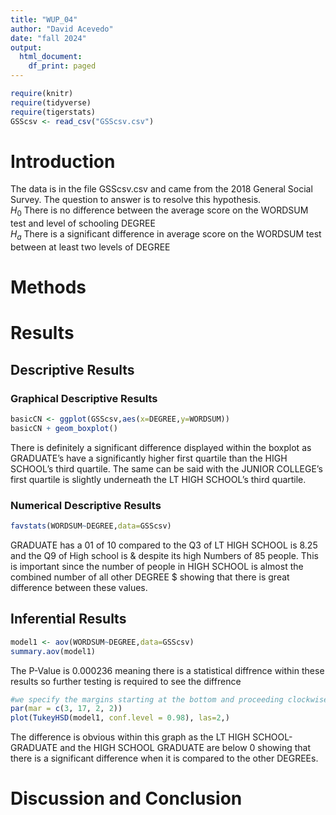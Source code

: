 ```yaml
---
title: "WUP_04"
author: "David Acevedo"
date: "fall 2024"
output:
  html_document:
    df_print: paged
---
```


```r
require(knitr)
require(tidyverse)
require(tigerstats)
GSScsv <- read_csv("GSScsv.csv")
```

# Introduction

<!--In this section you explain what you are trying to show.  Where did the data come from?  What is the research or other question you are trying to answer?!-->

The data is in the file GSScsv.csv and came from the 2018 General Social Survey.  The question to answer is to resolve this hypothesis.  
$H_0$ There is no difference between the average score on the WORDSUM test and level of schooling DEGREE  
$H_a$ There is a significant difference in average score on the WORDSUM test between at least two levels of DEGREE  

# Methods

<!--Mention that you intend to use chatGPT to the greatest extent possible. Give credit to chatGPT when you use it to create code in your report. Decide on your methods:  use "variable analysis" or other appropriate descriptors.  Make sure to choose at least one graphical method and at least one numerical method.!-->

# Results

<!--Divide this section into two sub-sections:  One for your descriptive  results and one for your inferential results.!-->

## Descriptive Results

### Graphical Descriptive Results

<!--Graphical results here.  Make sure to show your code.  Provide appropriate labels for axes, giving units if possible, and provide a good title for the graph, too.  Use the graphical results to describe the patterns if any that exist in the data as focused toward the research question!-->
```r
basicCN <- ggplot(GSScsv,aes(x=DEGREE,y=WORDSUM))
basicCN + geom_boxplot()
```


There is definitely a significant difference displayed within the boxplot as GRADUATE’s have a significantly higher first quartile than the HIGH SCHOOL’s third quartile. The same can be said with the JUNIOR COLLEGE’s first quartile is slightly underneath the LT HIGH SCHOOL’s third quartile.



### Numerical Descriptive Results

<!--Numerical results go here. Use the numerical results to describe the patterns if any that exist in the data as focused toward the research question!-->
```r
favstats(WORDSUM~DEGREE,data=GSScsv)
```    



GRADUATE has a 01 of 10 compared to the Q3 of LT HIGH SCHOOL is 8.25 and the Q9 of High school is & despite its high Numbers of 85 people. This is important since the number of people in HIGH SCHOOL is almost the combined number of all other DEGREE $ showing that there is great difference between these values.   


## Inferential Results

<!--State hypothesis clearly.  Make sure your discussion of the inferential test covers all the aspects that the test output produces, such as test statistic, p-value etc.  Make a decision about the null hypothesis, explain the assumptions on which the selected test/procedure was based, and why the chosen procedure satisfys the assumptions and is appropriate to answer the research question!-->


```r
model1 <- aov(WORDSUM~DEGREE,data=GSScsv)
summary.aov(model1)
```



The P-Value is 0.000236 meaning there is a statistical diffrence within these results so further testing is required to see the diffrence

```r
#we specify the margins starting at the bottom and proceeding clockwise - thus 8.7 is the left side margin to hold the names of the factors
par(mar = c(3, 17, 2, 2))
plot(TukeyHSD(model1, conf.level = 0.98), las=2,)
```


The difference is obvious within this graph as the LT HIGH SCHOOL-GRADUATE and the HIGH SCHOOL GRADUATE are below 0 showing that there is a significant difference when it is compared to the other DEGREEs.


# Discussion and Conclusion

<!--Discussion and conclusion here.  If you found a relationship be sure to consider whether the relationship occurs because one of the variavbles causes the other, or whether they perhasps are related for some other reason.  Watch the chapter 6 videos from the GeorgeTown videos collection.!-->
